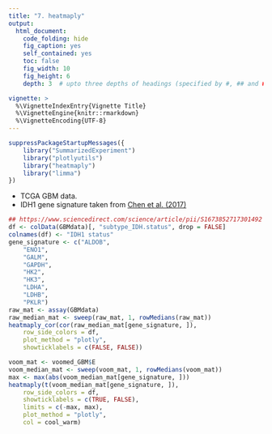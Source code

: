 ```yaml
---
title: "7. heatmaply"
output:
  html_document:
    code_folding: hide
    fig_caption: yes
    self_contained: yes
    toc: false
    fig_width: 10
    fig_height: 6
    depth: 3  # upto three depths of headings (specified by #, ## and ###)  

vignette: >
  %\VignetteIndexEntry{Vignette Title}
  %\VignetteEngine{knitr::rmarkdown}
  %\VignetteEncoding{UTF-8}
---
```


```r
suppressPackageStartupMessages({
    library("SummarizedExperiment")
    library("plotlyutils")
    library("heatmaply")
    library("limma")
})
```

- TCGA GBM data.
- IDH1 gene signature taken from [Chen et al. (2017)](https://www.sciencedirect.com/science/article/pii/S1673852717301492)

```r
## https://www.sciencedirect.com/science/article/pii/S1673852717301492
df <- colData(GBMdata)[, "subtype_IDH.status", drop = FALSE]
colnames(df) <- "IDH1 status"
gene_signature <- c("ALDOB",
    "ENO1",
    "GALM",
    "GAPDH",
    "HK2",
    "HK3",
    "LDHA",
    "LDHB",
    "PKLR")
raw_mat <- assay(GBMdata)
raw_median_mat <- sweep(raw_mat, 1, rowMedians(raw_mat))
heatmaply_cor(cor(raw_median_mat[gene_signature, ]),
    row_side_colors = df,
    plot_method = "plotly",
    showticklabels = c(FALSE, FALSE))
```

```r
voom_mat <- voomed_GBM$E
voom_median_mat <- sweep(voom_mat, 1, rowMedians(voom_mat))
max <- max(abs(voom_median_mat[gene_signature, ]))
heatmaply(t(voom_median_mat[gene_signature, ]),
    row_side_colors = df,
    showticklabels = c(TRUE, FALSE),
    limits = c(-max, max),
    plot_method = "plotly",
    col = cool_warm)
```
